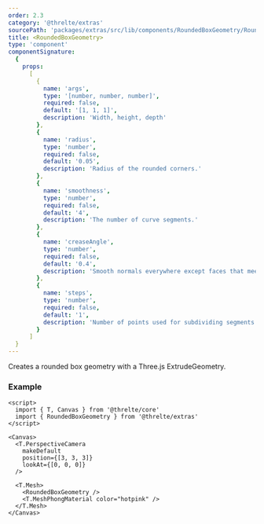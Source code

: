 ```yaml
---
order: 2.3
category: '@threlte/extras'
sourcePath: 'packages/extras/src/lib/components/RoundedBoxGeometry/RoundedBoxGeometry.svelte'
title: <RoundedBoxGeometry>
type: 'component'
componentSignature:
  {
    props:
      [
        {
          name: 'args',
          type: '[number, number, number]',
          required: false,
          default: '[1, 1, 1]',
          description: 'Width, height, depth'
        },
        {
          name: 'radius',
          type: 'number',
          required: false,
          default: '0.05',
          description: 'Radius of the rounded corners.'
        },
        {
          name: 'smoothness',
          type: 'number',
          required: false,
          default: '4',
          description: 'The number of curve segments.'
        },
        {
          name: 'creaseAngle',
          type: 'number',
          required: false,
          default: '0.4',
          description: 'Smooth normals everywhere except faces that meet at an angle greater than the crease angle.'
        },
        {
          name: 'steps',
          type: 'number',
          required: false,
          default: '1',
          description: 'Number of points used for subdividing segments along the depth of the extruded spline.'
        }
      ]
  }
---
```


Creates a rounded box geometry with a Three.js ExtrudeGeometry.

### Example

```svelte
<script>
  import { T, Canvas } from '@threlte/core'
  import { RoundedBoxGeometry } from '@threlte/extras'
</script>

<Canvas>
  <T.PerspectiveCamera
    makeDefault
    position={[3, 3, 3]}
    lookAt={[0, 0, 0]}
  />

  <T.Mesh>
    <RoundedBoxGeometry />
    <T.MeshPhongMaterial color="hotpink" />
  </T.Mesh>
</Canvas>
```
